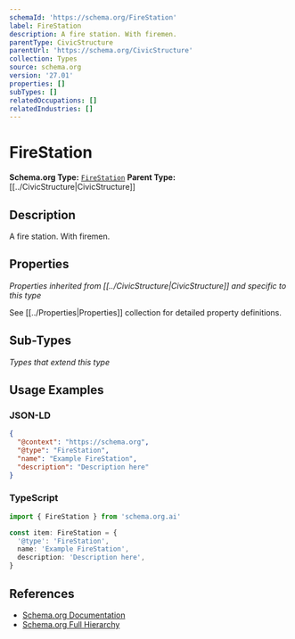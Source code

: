 ```yaml
---
schemaId: 'https://schema.org/FireStation'
label: FireStation
description: A fire station. With firemen.
parentType: CivicStructure
parentUrl: 'https://schema.org/CivicStructure'
collection: Types
source: schema.org
version: '27.01'
properties: []
subTypes: []
relatedOccupations: []
relatedIndustries: []
---
```

# FireStation

**Schema.org Type:** [`FireStation`](https://schema.org/FireStation)
**Parent Type:** [[../CivicStructure|CivicStructure]]

## Description

A fire station. With firemen.

## Properties

*Properties inherited from [[../CivicStructure|CivicStructure]] and specific to this type*

See [[../Properties|Properties]] collection for detailed property definitions.

## Sub-Types

*Types that extend this type*

## Usage Examples

### JSON-LD

```json
{
  "@context": "https://schema.org",
  "@type": "FireStation",
  "name": "Example FireStation",
  "description": "Description here"
}
```

### TypeScript

```typescript
import { FireStation } from 'schema.org.ai'

const item: FireStation = {
  '@type': 'FireStation',
  name: 'Example FireStation',
  description: 'Description here',
}
```

## References

- [Schema.org Documentation](https://schema.org/FireStation)
- [Schema.org Full Hierarchy](https://schema.org/docs/full.html)
